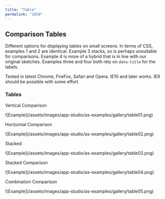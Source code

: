```yaml
---
title: "Table"
permalink: "1050"
---
```


## Comparison Tables

Different options for displaying tables on small screens. In terms of CSS, examples 1 and 2 are identical. Example 3 stacks, so is perhaps unsuitable for comparisons. Example 4 is more of a hybrid that is in line with our original sketches. Examples three and four both rely on `data-title` for the labels.

<Note>
Tested in latest Chrome, FireFox, Safari and Opera. IE10 and later works. IE9 should be possible with some effort.
</Note>

### Tables

Vertical Comparison

<Frame>![Example](/assets/images/app-studio/as-examples/gallery/table01.png)</Frame>

Horizontal Comparison

<Frame>![Example](/assets/images/app-studio/as-examples/gallery/table02.png)</Frame>

Stacked

<Frame>![Example](/assets/images/app-studio/as-examples/gallery/table03.png)</Frame>

Stacked Comparison

<Frame>![Example](/assets/images/app-studio/as-examples/gallery/table04.png)</Frame>

Combination Comparison

<Frame>![Example](/assets/images/app-studio/as-examples/gallery/table05.png)</Frame>